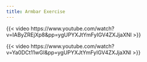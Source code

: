 ```yaml
---
title: Armbar Exercise
---
```


{{< video https://www.youtube.com/watch?v=IAByZREjXp8&pp=ygUPYXJtYmFyIGV4ZXJjaXNl >}}

{{< video https://www.youtube.com/watch?v=Ya0DCt11wGI&pp=ygUPYXJtYmFyIGV4ZXJjaXNl >}}